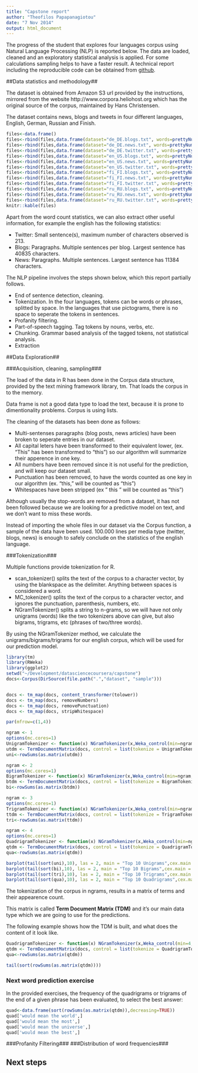 ```yaml
---
title: "Capstone report"
author: "Theofilos Papapanagiotou"
date: "7 Nov 2014"
output: html_document
---
```


The progress of the student that explores four languages corpus using Natural Language Processing (NLP) is reported below. The data are loaded, cleaned and an exploratory statistical analysis is applied. For some calculations sampling helps to have a faster result. A technical report including the reproducible code can be obtained from [github](https://github.com/theofpa/datasciencecoursera/blob/master/capstone/report.pdf).

##Data statistics and methodology##

The dataset is obtained from Amazon S3 url provided by the instructions, mirrored from the website http://www.corpora.heliohost.org which has the original source of the corpus, maintained by Hans Christensen.

The dataset contains news, blogs and tweets in four different languages, English, German, Russian and Finish.

```r
files<-data.frame()
files<-rbind(files,data.frame(dataset="de_DE.blogs.txt", words=prettyNum(12653185,big.mark=",",scientific=F), characters=prettyNum(85459666,big.mark=",",scientific=F), lines=prettyNum(371440,big.mark=",",scientific=F)))
files<-rbind(files,data.frame(dataset="de_DE.news.txt", words=prettyNum(13219388,big.mark=",",scientific=F), characters=prettyNum(95591959,big.mark=",",scientific=F), lines=prettyNum(244743,big.mark=",",scientific=F)))
files<-rbind(files,data.frame(dataset="de_DE.twitter.txt", words=prettyNum(11803735,big.mark=",",scientific=F), characters=prettyNum(75578341,big.mark=",",scientific=F), lines=prettyNum(947774,big.mark=",",scientific=F)))
files<-rbind(files,data.frame(dataset="en_US.blogs.txt", words=prettyNum(37334690,big.mark=",",scientific=F), characters=prettyNum(210160014,big.mark=",",scientific=F), lines=prettyNum(899288,big.mark=",",scientific=F)))
files<-rbind(files,data.frame(dataset="en_US.news.txt", words=prettyNum(34372720,big.mark=",",scientific=F), characters=prettyNum(205811889,big.mark=",",scientific=F), lines=prettyNum(1010242,big.mark=",",scientific=F)))
files<-rbind(files,data.frame(dataset="en_US.twitter.txt", words=prettyNum(30374206,big.mark=",",scientific=F), characters=prettyNum(167105338,big.mark=",",scientific=F), lines=prettyNum(2360148,big.mark=",",scientific=F)))
files<-rbind(files,data.frame(dataset="fi_FI.blogs.txt", words=prettyNum(12732013,big.mark=",",scientific=F), characters=prettyNum(108503595,big.mark=",",scientific=F), lines=prettyNum(439785,big.mark=",",scientific=F)))
files<-rbind(files,data.frame(dataset="fi_FI.news.txt", words=prettyNum(10446725,big.mark=",",scientific=F), characters=prettyNum(94234350,big.mark=",",scientific=F), lines=prettyNum(485758,big.mark=",",scientific=F)))
files<-rbind(files,data.frame(dataset="fi_FI.twitter.txt", words=prettyNum(3153003,big.mark=",",scientific=F), characters=prettyNum(25331142,big.mark=",",scientific=F), lines=prettyNum(285214,big.mark=",",scientific=F)))
files<-rbind(files,data.frame(dataset="ru_RU.blogs.txt", words=prettyNum(9691167,big.mark=",",scientific=F), characters=prettyNum(116855835,big.mark=",",scientific=F), lines=prettyNum(337100,big.mark=",",scientific=F)))
files<-rbind(files,data.frame(dataset="ru_RU.news.txt", words=prettyNum(9416099,big.mark=",",scientific=F), characters=prettyNum(118996424,big.mark=",",scientific=F), lines=prettyNum(196360,big.mark=",",scientific=F)))
files<-rbind(files,data.frame(dataset="ru_RU.twitter.txt", words=prettyNum(9542485,big.mark=",",scientific=F), characters=prettyNum(105182346,big.mark=",",scientific=F), lines=prettyNum(881414,big.mark=",",scientific=F)))
knitr::kable(files)
```

Apart from the word count statistics, we can also extract other useful information, for example the english has the following statistics:

* Twitter: Small sentence(s), maximum number of characters observed is 213.
* Blogs: Paragraphs. Multiple sentences per blog. Largest sentence has 40835 characters.
* News: Paragraphs. Multiple sentences. Largest sentence has 11384 characters.

The NLP pipeline involves the steps shown below, which this report partially follows.

* End of sentence detection, cleaning.
* Tokenization. In the four languages, tokens can be words or phrases, splitted by space. In the languages that use pictograms, there is no space to seperate the tokens in sentences.
* Profanity filtering.
* Part-of-speech tagging. Tag tokens by nouns, verbs, etc.
* Chunking. Grammar based analysis of the tagged tokens, not statistical analysis.
* Extraction

##Data Exploration##

###Acquisition, cleaning, sampling###

The load of the data in R has been done in the Corpus data structure, provided by the text mining framework library, tm. That loads the corpus in to the memory.

Data frame is not a good data type to load the text, because it is prone to dimentionality problems. Corpus is using lists.

The cleaning of the datasets has been done as follows:

* Multi-sentenses paragraphs (blog posts, news articles) have been broken to seperate entries in our dataset.
* All capital leters have been transformed to their equivalent lower, (ex. "This" has been transformed to "this") so our algorithm will summarize their apperence in one key.
* All numbers have been removed since it is not useful for the prediction, and will keep our dataset small.
* Punctuation has been removed, to have the words counted as one key in our algorithm (ex. "this," will be counted as "this")
* Whitespaces have been stripped (ex " this " will be counted as "this")

Although usually the stop-words are removed from a dataset, it has not been followed because we are looking for a predictive model on text, and we don't want to miss these words.

Instead of importing the whole files in our dataset via the Corpus function, a sample of the data have been used. 100.000 lines per media type (twitter, blogs, news) is enough to safely conclude on the statistics of the english language.


###Tokenization###

Multiple functions provide tokenization for R.

* scan_tokenizer() splits the text of the corpus to a character vector, by using the blankspace as the delimiter. Anything between spaces is considered a word.
* MC_tokenizer() splits the text of the corpus to a character vector, and ignores the punctuation, parenthesis, numbers, etc.
* NGramTokenizer() splits a string to n-grams, so we will have not only unigrams (words) like the two tokenizers above can give, but also bigrams, trigrams, etc (phrases of two/three words).

By using the NGramTokenizer method, we calculate the unigrams/bigrams/trigrams for our english corpus, which will be used for our prediction model.


```r
library(tm)
library(RWeka)
library(ggplot2)
setwd("~/Development/datasciencecoursera/capstone")
docs<-Corpus(DirSource(file.path(".","dataset", "sample")))


docs <- tm_map(docs, content_transformer(tolower))
docs <- tm_map(docs, removeNumbers)
docs <- tm_map(docs, removePunctuation)
docs <- tm_map(docs, stripWhitespace)
```
```r
par(mfrow=c(1,4))

ngram <- 1
options(mc.cores=1)
UnigramTokenizer <- function(x) NGramTokenizer(x,Weka_control(min=ngram,max=ngram))
utdm <- TermDocumentMatrix(docs, control = list(tokenize = UnigramTokenizer))
uni<-rowSums(as.matrix(utdm))

ngram <- 2
options(mc.cores=1)
BigramTokenizer <- function(x) NGramTokenizer(x,Weka_control(min=ngram,max=ngram))
btdm <- TermDocumentMatrix(docs, control = list(tokenize = BigramTokenizer))
bi<-rowSums(as.matrix(btdm))

ngram <- 3
options(mc.cores=1)
TrigramTokenizer <- function(x) NGramTokenizer(x,Weka_control(min=ngram,max=ngram))
ttdm <- TermDocumentMatrix(docs, control = list(tokenize = TrigramTokenizer))
tri<-rowSums(as.matrix(ttdm))

ngram <- 4
options(mc.cores=1)
QuadrigramTokenizer <- function(x) NGramTokenizer(x,Weka_control(min=ngram,max=ngram))
qtdm <- TermDocumentMatrix(docs, control = list(tokenize = QuadrigramTokenizer))
qua<-rowSums(as.matrix(qtdm))

barplot(tail(sort(uni),10), las = 2, main = "Top 10 Unigrams",cex.main = 1,horiz=TRUE)
barplot(tail(sort(bi),10), las = 2, main = "Top 10 Bigrams",cex.main = 1,horiz=TRUE)
barplot(tail(sort(tri),10), las = 2, main = "Top 10 Trigrams",cex.main = 1,horiz=TRUE)
barplot(tail(sort(qua),10), las = 2, main = "Top 10 Quadrigrams",cex.main = 1,horiz=TRUE)
```

The tokenization of the corpus in ngrams, results in a matrix of terms and their appearence count.

This matrix is called **Term Document Matrix (TDM)** and it's our main data type which we are going to use for the predictions.

The following example shows how the TDM is built, and what does the content of it look like.

```r
QuadrigramTokenizer <- function(x) NGramTokenizer(x,Weka_control(min=4,max=4))
qtdm <- TermDocumentMatrix(docs, control = list(tokenize = QuadrigramTokenizer))
qua<-rowSums(as.matrix(qtdm))
```
```r
tail(sort(rowSums(as.matrix(qtdm))))
```

### Next word prediction exercise ###

In the provided exercises, the frequency of the quadrigrams or trigrams of the end of a given phrase has been evaluated, to select the best answer:

```r
quad<-data.frame(sort(rowSums(as.matrix(qtdm)),decreasing=TRUE))
quad['would mean the world',]
quad['would mean the most',]
quad['would mean the universe',]
quad['would mean the best',]
```

###Profanity Filtering###
###Distribution of word frequencies###


## Next steps ##
